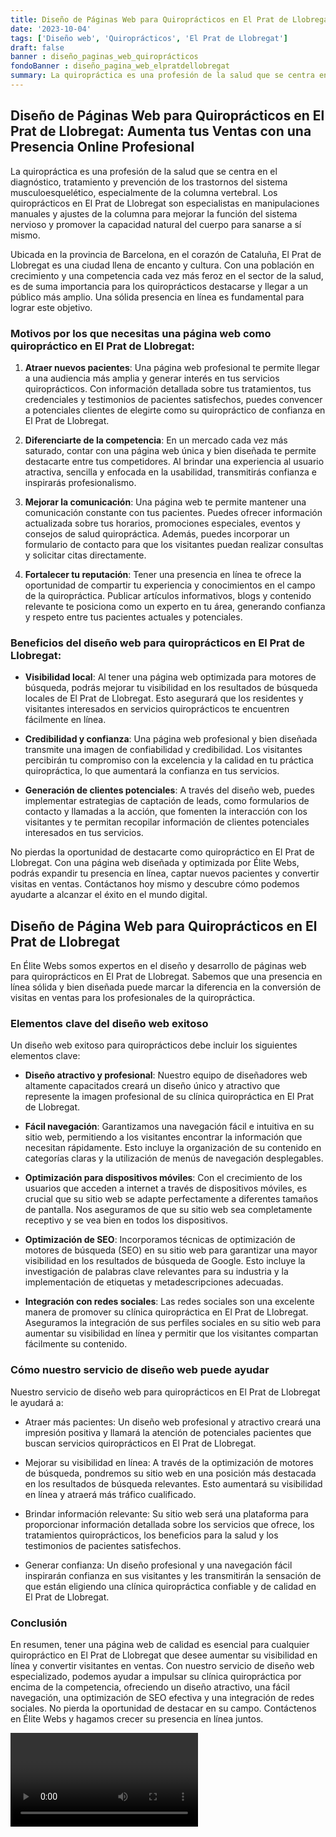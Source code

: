 ```yaml
---
title: Diseño de Páginas Web para Quiroprácticos en El Prat de Llobregat
date: '2023-10-04'
tags: ['Diseño web', 'Quiroprácticos', 'El Prat de Llobregat']
draft: false
banner : diseño_paginas_web_quiroprácticos
fondoBanner : diseño_pagina_web_elpratdellobregat
summary: La quiropráctica es una profesión de la salud que se centra en el diagnóstico, tratamiento y prevención de los trastornos del sistema musculoesquelético, especialmente de la columna vertebral. Los quiroprácticos en El Prat de Llobregat son especialistas en manipulaciones manuales y ajustes de la columna para mejorar la función del sistema nervioso y promover la capacidad natural del cuerpo para sanarse a sí mismo.
---
```


## Diseño de Páginas Web para Quiroprácticos en El Prat de Llobregat: Aumenta tus Ventas con una Presencia Online Profesional

La quiropráctica es una profesión de la salud que se centra en el diagnóstico, tratamiento y prevención de los trastornos del sistema musculoesquelético, especialmente de la columna vertebral. Los quiroprácticos en El Prat de Llobregat son especialistas en manipulaciones manuales y ajustes de la columna para mejorar la función del sistema nervioso y promover la capacidad natural del cuerpo para sanarse a sí mismo.

Ubicada en la provincia de Barcelona, en el corazón de Cataluña, El Prat de Llobregat es una ciudad llena de encanto y cultura. Con una población en crecimiento y una competencia cada vez más feroz en el sector de la salud, es de suma importancia para los quiroprácticos destacarse y llegar a un público más amplio. Una sólida presencia en línea es fundamental para lograr este objetivo.

### Motivos por los que necesitas una página web como quiropráctico en El Prat de Llobregat:

1. **Atraer nuevos pacientes**: Una página web profesional te permite llegar a una audiencia más amplia y generar interés en tus servicios quiroprácticos. Con información detallada sobre tus tratamientos, tus credenciales y testimonios de pacientes satisfechos, puedes convencer a potenciales clientes de elegirte como su quiropráctico de confianza en El Prat de Llobregat.

2. **Diferenciarte de la competencia**: En un mercado cada vez más saturado, contar con una página web única y bien diseñada te permite destacarte entre tus competidores. Al brindar una experiencia al usuario atractiva, sencilla y enfocada en la usabilidad, transmitirás confianza e inspirarás profesionalismo.

3. **Mejorar la comunicación**: Una página web te permite mantener una comunicación constante con tus pacientes. Puedes ofrecer información actualizada sobre tus horarios, promociones especiales, eventos y consejos de salud quiropráctica. Además, puedes incorporar un formulario de contacto para que los visitantes puedan realizar consultas y solicitar citas directamente.

4. **Fortalecer tu reputación**: Tener una presencia en línea te ofrece la oportunidad de compartir tu experiencia y conocimientos en el campo de la quiropráctica. Publicar artículos informativos, blogs y contenido relevante te posiciona como un experto en tu área, generando confianza y respeto entre tus pacientes actuales y potenciales.

### Beneficios del diseño web para quiroprácticos en El Prat de Llobregat:

- **Visibilidad local**: Al tener una página web optimizada para motores de búsqueda, podrás mejorar tu visibilidad en los resultados de búsqueda locales de El Prat de Llobregat. Esto asegurará que los residentes y visitantes interesados en servicios quiroprácticos te encuentren fácilmente en línea.

- **Credibilidad y confianza**: Una página web profesional y bien diseñada transmite una imagen de confiabilidad y credibilidad. Los visitantes percibirán tu compromiso con la excelencia y la calidad en tu práctica quiropráctica, lo que aumentará la confianza en tus servicios.

- **Generación de clientes potenciales**: A través del diseño web, puedes implementar estrategias de captación de leads, como formularios de contacto y llamadas a la acción, que fomenten la interacción con los visitantes y te permitan recopilar información de clientes potenciales interesados en tus servicios.

No pierdas la oportunidad de destacarte como quiropráctico en El Prat de Llobregat. Con una página web diseñada y optimizada por Élite Webs, podrás expandir tu presencia en línea, captar nuevos pacientes y convertir visitas en ventas. Contáctanos hoy mismo y descubre cómo podemos ayudarte a alcanzar el éxito en el mundo digital.

<GifSeo />

<Cta />

## Diseño de Página Web para Quiroprácticos en El Prat de Llobregat

En Élite Webs somos expertos en el diseño y desarrollo de páginas web para quiroprácticos en El Prat de Llobregat. Sabemos que una presencia en línea sólida y bien diseñada puede marcar la diferencia en la conversión de visitas en ventas para los profesionales de la quiropráctica.

### Elementos clave del diseño web exitoso

Un diseño web exitoso para quiroprácticos debe incluir los siguientes elementos clave:

- **Diseño atractivo y profesional**: Nuestro equipo de diseñadores web altamente capacitados creará un diseño único y atractivo que represente la imagen profesional de su clínica quiropráctica en El Prat de Llobregat.

- **Fácil navegación**: Garantizamos una navegación fácil e intuitiva en su sitio web, permitiendo a los visitantes encontrar la información que necesitan rápidamente. Esto incluye la organización de su contenido en categorías claras y la utilización de menús de navegación desplegables.

- **Optimización para dispositivos móviles**: Con el crecimiento de los usuarios que acceden a internet a través de dispositivos móviles, es crucial que su sitio web se adapte perfectamente a diferentes tamaños de pantalla. Nos aseguramos de que su sitio web sea completamente receptivo y se vea bien en todos los dispositivos.

- **Optimización de SEO**: Incorporamos técnicas de optimización de motores de búsqueda (SEO) en su sitio web para garantizar una mayor visibilidad en los resultados de búsqueda de Google. Esto incluye la investigación de palabras clave relevantes para su industria y la implementación de etiquetas y metadescripciones adecuadas.

- **Integración con redes sociales**: Las redes sociales son una excelente manera de promover su clínica quiropráctica en El Prat de Llobregat. Aseguramos la integración de sus perfiles sociales en su sitio web para aumentar su visibilidad en línea y permitir que los visitantes compartan fácilmente su contenido.

### Cómo nuestro servicio de diseño web puede ayudar

Nuestro servicio de diseño web para quiroprácticos en El Prat de Llobregat le ayudará a:

- Atraer más pacientes: Un diseño web profesional y atractivo creará una impresión positiva y llamará la atención de potenciales pacientes que buscan servicios quiroprácticos en El Prat de Llobregat.

- Mejorar su visibilidad en línea: A través de la optimización de motores de búsqueda, pondremos su sitio web en una posición más destacada en los resultados de búsqueda relevantes. Esto aumentará su visibilidad en línea y atraerá más tráfico cualificado.

- Brindar información relevante: Su sitio web será una plataforma para proporcionar información detallada sobre los servicios que ofrece, los tratamientos quiroprácticos, los beneficios para la salud y los testimonios de pacientes satisfechos.

- Generar confianza: Un diseño profesional y una navegación fácil inspirarán confianza en sus visitantes y les transmitirán la sensación de que están eligiendo una clínica quiropráctica confiable y de calidad en El Prat de Llobregat.

### Conclusión

En resumen, tener una página web de calidad es esencial para cualquier quiropráctico en El Prat de Llobregat que desee aumentar su visibilidad en línea y convertir visitantes en ventas. Con nuestro servicio de diseño web especializado, podemos ayudar a impulsar su clínica quiropráctica por encima de la competencia, ofreciendo un diseño atractivo, una fácil navegación, una optimización de SEO efectiva y una integración de redes sociales. No pierda la oportunidad de destacar en su campo. Contáctenos en Élite Webs y hagamos crecer su presencia en línea juntos.

<Video />

<CtaBot job='Quiroprácticos' city='El Prat de Llobregat'/>

<Gmaps query='El Prat de Llobregat+españa+maps' />